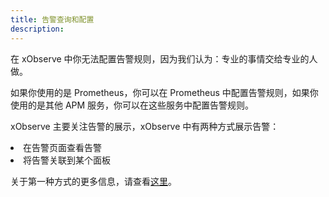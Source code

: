 ```yaml
---
title: 告警查询和配置
description: 
---
```



在 xObserve 中你无法配置告警规则，因为我们认为：专业的事情交给专业的人做。

如果你使用的是 Prometheus，你可以在 Prometheus 中配置告警规则，如果你使用的是其他 APM 服务，你可以在这些服务中配置告警规则。

xObserve 主要关注告警的展示，xObserve 中有两种方式展示告警：

<TextList>
    <li>在告警页面查看告警</li>
    <li>将告警关联到某个面板</li>
</TextList>

关于第一种方式的更多信息，请查看[这里](/docs/tutorial-alert#告警面板)。

